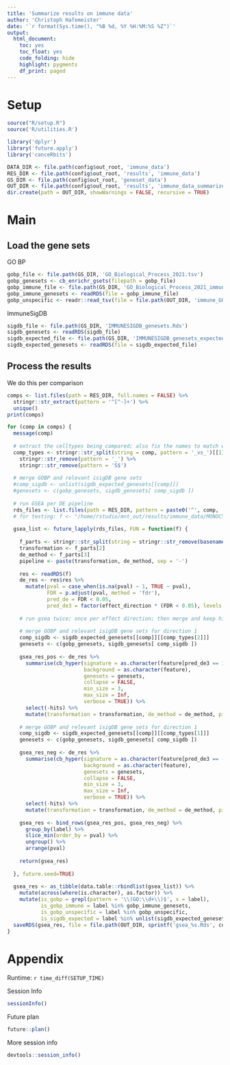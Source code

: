 ```yaml
---
title: 'Summarize results on immune data'
author: 'Christoph Hafemeister'
date: '`r format(Sys.time(), "%B %d, %Y %H:%M:%S %Z")`'
output:
  html_document: 
    toc: yes
    toc_float: yes
    code_folding: hide
    highlight: pygments
    df_print: paged
---
```


# Setup

```r
source("R/setup.R")
source('R/utilities.R')

library('dplyr')
library('future.apply')
library('canceRbits')

DATA_DIR <- file.path(config$out_root, 'immune_data')
RES_DIR <- file.path(config$out_root, 'results', 'immune_data')
GS_DIR <- file.path(config$out_root, 'geneset_data')
OUT_DIR <- file.path(config$out_root, 'results', 'immune_data_summarized')
dir.create(path = OUT_DIR, showWarnings = FALSE, recursive = TRUE)
```

# Main

## Load the gene sets

GO BP
```r
gobp_file <- file.path(GS_DIR, 'GO_Biological_Process_2021.tsv')
gobp_genesets <- cb_enrichr_gsets(filepath = gobp_file)
gobp_immune_file <- file.path(GS_DIR, 'GO_Biological_Process_2021_immune.Rds')
gobp_immune_genesets <- readRDS(file = gobp_immune_file)
gobp_unspecific <- readr::read_tsv(file = file.path(OUT_DIR, 'immune_GOBP_2021_unspecific_terms.tsv'), col_names = FALSE)$X1
```

ImmuneSigDB
```r
sigdb_file <- file.path(GS_DIR, 'IMMUNESIGDB_genesets.Rds')
sigdb_genesets <- readRDS(sigdb_file)
sigdb_expected_file <- file.path(GS_DIR, 'IMMUNESIGDB_genesets_expected.Rds')
sigdb_expected_genesets <- readRDS(file = sigdb_expected_file)
```

## Process the results

We do this per comparison
```r
comps <- list.files(path = RES_DIR, full.names = FALSE) %>%
  stringr::str_extract(pattern = '^[^-]+') %>%
  unique()
print(comps)
```


```r
for (comp in comps) {
  message(comp)
  
  # extract the celltypes being compared; also fix the names to match what isigDB uses
  comp_types <- stringr::str_split(string = comp, pattern = '_vs_')[[1]] %>%
    stringr::str_remove(pattern = '_') %>%
    stringr::str_remove(pattern = 'S$')
  
  # merge GOBP and relevant isigDB gene sets
  #comp_sigdb <- unlist(sigdb_expected_genesets[[comp]])
  #genesets <- c(gobp_genesets, sigdb_genesets[ comp_sigdb ])
  
  # run GSEA per DE pipeline
  rds_files <- list.files(path = RES_DIR, pattern = paste0('^', comp, '.*\\.Rds$'), full.names = TRUE)
  # for testing: f <- "/home/rstudio/mnt_out/results/immune_data/MONOCYTES_vs_B_CELLS-counts-edger_qlf_7pr.Rds"
  
  gsea_list <- future_lapply(rds_files, FUN = function(f) {
    
    f_parts <- stringr::str_split(string = stringr::str_remove(basename(f), pattern = '\\.Rds$'), pattern = '-')[[1]]
    transformation <- f_parts[2]
    de_method <- f_parts[3]
    pipeline <- paste(transformation, de_method, sep = '-')
    
    res <- readRDS(f)
    de_res <- res$res %>% 
      mutate(pval = case_when(is.na(pval) ~ 1, TRUE ~ pval),
             FDR = p.adjust(pval, method = 'fdr'),
             pred_de = FDR < 0.05,
             pred_de3 = factor(effect_direction * (FDR < 0.05), levels = c(-1, 0, 1)))
    
    # run gsea twice; once per effect direction; then merge and keep highest ranking result for the GOBP sets
    
    # merge GOBP and relevant isigDB gene sets for direction 1
    comp_sigdb <- sigdb_expected_genesets[[comp]][[comp_types[2]]]
    genesets <- c(gobp_genesets, sigdb_genesets[ comp_sigdb ])
    
    gsea_res_pos <- de_res %>% 
      summarise(cb_hyper(signature = as.character(feature[pred_de3 == 1]), 
                         background = as.character(feature), 
                         genesets = genesets, 
                         collapse = FALSE, 
                         min_size = 3, 
                         max_size = Inf, 
                         verbose = TRUE)) %>%
      select(-hits) %>%
      mutate(transformation = transformation, de_method = de_method, pipeline = pipeline)
    
    # merge GOBP and relevant isigDB gene sets for direction 1
    comp_sigdb <- sigdb_expected_genesets[[comp]][[comp_types[1]]]
    genesets <- c(gobp_genesets, sigdb_genesets[ comp_sigdb ])
    
    gsea_res_neg <- de_res %>% 
      summarise(cb_hyper(signature = as.character(feature[pred_de3 == -1]), 
                         background = as.character(feature), 
                         genesets = genesets, 
                         collapse = FALSE, 
                         min_size = 3, 
                         max_size = Inf, 
                         verbose = TRUE)) %>%
      select(-hits) %>%
      mutate(transformation = transformation, de_method = de_method, pipeline = pipeline)
    
    gsea_res <- bind_rows(gsea_res_pos, gsea_res_neg) %>%
      group_by(label) %>%
      slice_min(order_by = pval) %>%
      ungroup() %>%
      arrange(pval)
    
    return(gsea_res)
    
  }, future.seed=TRUE)
  
  gsea_res <- as_tibble(data.table::rbindlist(gsea_list)) %>%
    mutate(across(where(is.character), as.factor)) %>%
    mutate(is_gobp = grepl(pattern = '\\(GO:\\d+\\)$', x = label),
           is_gobp_immune = label %in% gobp_immune_genesets,
           is_gobp_unspecific = label %in% gobp_unspecific,
           is_sigdb_expected = label %in% unlist(sigdb_expected_genesets[[comp]]))
  saveRDS(gsea_res, file = file.path(OUT_DIR, sprintf('gsea_%s.Rds', comp))) 
}
```


# Appendix

Runtime: `r time_diff(SETUP_TIME)`

Session Info
```r
sessionInfo()
```

Future plan
```r
future::plan()
```

More session info
```r
devtools::session_info()
```
